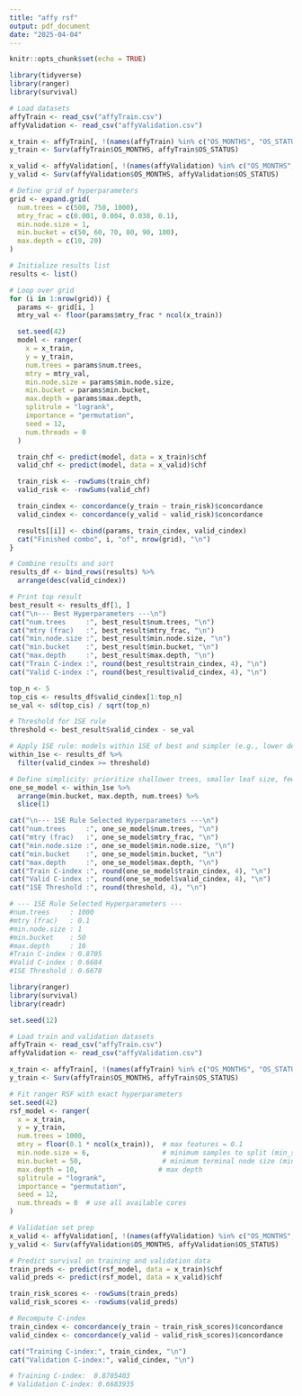 ```yaml
---
title: "affy rsf"
output: pdf_document
date: "2025-04-04"
---
```


```r
knitr::opts_chunk$set(echo = TRUE)
```

```r
library(tidyverse)
library(ranger)
library(survival)

# Load datasets
affyTrain <- read_csv("affyTrain.csv")
affyValidation <- read_csv("affyValidation.csv")

x_train <- affyTrain[, !(names(affyTrain) %in% c("OS_MONTHS", "OS_STATUS"))]
y_train <- Surv(affyTrain$OS_MONTHS, affyTrain$OS_STATUS)

x_valid <- affyValidation[, !(names(affyValidation) %in% c("OS_MONTHS", "OS_STATUS"))]
y_valid <- Surv(affyValidation$OS_MONTHS, affyValidation$OS_STATUS)

# Define grid of hyperparameters
grid <- expand.grid(
  num.trees = c(500, 750, 1000),         
  mtry_frac = c(0.001, 0.004, 0.038, 0.1),
  min.node.size = 1,                      
  min.bucket = c(50, 60, 70, 80, 90, 100),
  max.depth = c(10, 20)                  
)

# Initialize results list
results <- list()

# Loop over grid
for (i in 1:nrow(grid)) {
  params <- grid[i, ]
  mtry_val <- floor(params$mtry_frac * ncol(x_train))

  set.seed(42)
  model <- ranger(
    x = x_train,
    y = y_train,
    num.trees = params$num.trees,
    mtry = mtry_val,
    min.node.size = params$min.node.size,
    min.bucket = params$min.bucket,
    max.depth = params$max.depth,
    splitrule = "logrank",
    importance = "permutation",
    seed = 12,
    num.threads = 0
  )

  train_chf <- predict(model, data = x_train)$chf
  valid_chf <- predict(model, data = x_valid)$chf

  train_risk <- -rowSums(train_chf)
  valid_risk <- -rowSums(valid_chf)

  train_cindex <- concordance(y_train ~ train_risk)$concordance
  valid_cindex <- concordance(y_valid ~ valid_risk)$concordance

  results[[i]] <- cbind(params, train_cindex, valid_cindex)
  cat("Finished combo", i, "of", nrow(grid), "\n")
}

# Combine results and sort
results_df <- bind_rows(results) %>%
  arrange(desc(valid_cindex))
```

```r
# Print top result
best_result <- results_df[1, ]
cat("\n--- Best Hyperparameters ---\n")
cat("num.trees     :", best_result$num.trees, "\n")
cat("mtry (frac)   :", best_result$mtry_frac, "\n")
cat("min.node.size :", best_result$min.node.size, "\n")
cat("min.bucket    :", best_result$min.bucket, "\n")
cat("max.depth     :", best_result$max.depth, "\n")
cat("Train C-index :", round(best_result$train_cindex, 4), "\n")
cat("Valid C-index :", round(best_result$valid_cindex, 4), "\n")
```

```r
top_n <- 5
top_cis <- results_df$valid_cindex[1:top_n]
se_val <- sd(top_cis) / sqrt(top_n)

# Threshold for 1SE rule
threshold <- best_result$valid_cindex - se_val

# Apply 1SE rule: models within 1SE of best and simpler (e.g., lower depth, fewer trees)
within_1se <- results_df %>%
  filter(valid_cindex >= threshold)

# Define simplicity: prioritize shallower trees, smaller leaf size, fewer trees
one_se_model <- within_1se %>%
  arrange(min.bucket, max.depth, num.trees) %>%
  slice(1)

cat("\n--- 1SE Rule Selected Hyperparameters ---\n")
cat("num.trees     :", one_se_model$num.trees, "\n")
cat("mtry (frac)   :", one_se_model$mtry_frac, "\n")
cat("min.node.size :", one_se_model$min.node.size, "\n")
cat("min.bucket    :", one_se_model$min.bucket, "\n")
cat("max.depth     :", one_se_model$max.depth, "\n")
cat("Train C-index :", round(one_se_model$train_cindex, 4), "\n")
cat("Valid C-index :", round(one_se_model$valid_cindex, 4), "\n")
cat("1SE Threshold :", round(threshold, 4), "\n")

# --- 1SE Rule Selected Hyperparameters ---
#num.trees     : 1000 
#mtry (frac)   : 0.1 
#min.node.size : 1 
#min.bucket    : 50 
#max.depth     : 10 
#Train C-index : 0.8705 
#Valid C-index : 0.6684 
#1SE Threshold : 0.6678 
```


```r
library(ranger)
library(survival)
library(readr)

set.seed(12)

# Load train and validation datasets
affyTrain <- read_csv("affyTrain.csv")
affyValidation <- read_csv("affyValidation.csv")

x_train <- affyTrain[, !(names(affyTrain) %in% c("OS_MONTHS", "OS_STATUS"))]
y_train <- Surv(affyTrain$OS_MONTHS, affyTrain$OS_STATUS)

# Fit ranger RSF with exact hyperparameters
set.seed(42)
rsf_model <- ranger(
  x = x_train,
  y = y_train,
  num.trees = 1000,
  mtry = floor(0.1 * ncol(x_train)),  # max features = 0.1
  min.node.size = 6,                  # minimum samples to split (min_samples_split)
  min.bucket = 50,                    # minimum terminal node size (min_samples_leaf)
  max.depth = 10,                    # max depth
  splitrule = "logrank",
  importance = "permutation",
  seed = 12,
  num.threads = 0  # use all available cores
)

# Validation set prep
x_valid <- affyValidation[, !(names(affyValidation) %in% c("OS_MONTHS", "OS_STATUS"))]
y_valid <- Surv(affyValidation$OS_MONTHS, affyValidation$OS_STATUS)

# Predict survival on training and validation data
train_preds <- predict(rsf_model, data = x_train)$chf
valid_preds <- predict(rsf_model, data = x_valid)$chf

train_risk_scores <- -rowSums(train_preds)
valid_risk_scores <- -rowSums(valid_preds)

# Recompute C-index
train_cindex <- concordance(y_train ~ train_risk_scores)$concordance
valid_cindex <- concordance(y_valid ~ valid_risk_scores)$concordance

cat("Training C-index:", train_cindex, "\n")
cat("Validation C-index:", valid_cindex, "\n")

# Training C-index:  0.8705403  
# Validation C-index: 0.6683935   

```







